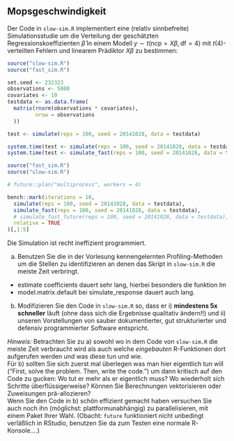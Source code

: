## Mopsgeschwindigkeit

Der Code in `slow-sim.R` implementiert eine (relativ sinnbefreite) Simulationsstudie um die Verteilung der geschätzten Regressionskoeffizienten $\hat\beta$ in einem Modell 
$y \sim t(\text{ncp}= X \beta, \text{df}=4)$ mit $t(4)$-verteilten Fehlern und
linearem Prädiktor $X \beta$ zu bestimmen:
```r
source("slow-sim.R")
source("fast_sim.R")

set.seed <- 232323
observations <- 5000
covariates <- 10
testdata <- as.data.frame(
  matrix(rnorm(observations * covariates),
         nrow = observations
  ))

test <- simulate(reps = 100, seed = 20141028, data = testdata)

system.time(test <- simulate(reps = 100, seed = 20141028, data = testdata))
system.time(test <- simulate_fast(reps = 100, seed = 20141028, data = testdata))
```

```r
source("fast_sim.R")
source("slow-sim.R")

# future::plan("multiprocess", workers = 4)

bench::mark(iterations = 10,
  simulate(reps = 100, seed = 20141028, data = testdata),
  simulate_fast(reps = 100, seed = 20141028, data = testdata),
  # simulate_fast_future(reps = 100, seed = 20141028, data = testdata),
  relative = TRUE
)[,1:5]
```



Die Simulation ist recht ineffizient programmiert.

a) Benutzen Sie die in der Vorlesung kennengelernten Profiling-Methoden um die Stellen zu identifizieren an denen das Skript in `slow-sim.R` die meiste Zeit verbringt. 

- estimate coefficients dauert sehr lang, hierbei besonders die funktion lm
- model.matrix.default bei simulate_response dauert auch lang.

b) Modifizieren Sie den Code in `slow-sim.R` so, dass er i) **mindestens 5x schneller** läuft (ohne dass sich die Ergebnisse qualitativ ändern!!) und ii) unseren Vorstellungen von sauber dokumentierter, gut strukturierter und defensiv programmierter Software entspricht.



*Hinweis:* Betrachten Sie zu a) sowohl wo in dem Code von `slow-sim.R`  die meiste Zeit verbraucht wird als auch welche *eingebauten* R-Funktionen dort aufgerufen werden und was diese tun und wie.  
Für b) sollten Sie sich zuerst mal überlegen was man hier eigentlich tun will ("First, solve the problem. Then, write the code.") um dann kritisch auf den Code zu gucken: Wo tut er mehr als er eigentlich muss? Wo wiederholt sich Schritte überflüssigerweise? Können Sie Berechnungen vektorisieren oder Zuweisungen prä-allozieren?  
Wenn Sie den Code in b) schön effizient gemacht haben versuchen Sie auch noch ihn (möglichst: plattformunabhängig) zu parallelisieren, mit einem Paket Ihrer Wahl. (Obacht: `future` funktioniert nicht unbedingt verläßlich in RStudio, benutzen Sie da zum Testen eine normale R-Konsole....)
